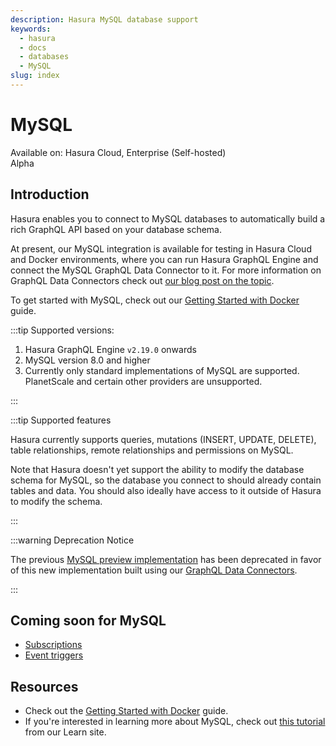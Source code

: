 ```yaml
---
description: Hasura MySQL database support
keywords:
  - hasura
  - docs
  - databases
  - MySQL
slug: index
---
```


# MySQL

<div className="badge-container">
  <div className="badge badge--primary heading-badge">Available on: Hasura Cloud, Enterprise (Self-hosted)</div>
  <div className="badge badge-gray heading-badge">Alpha</div>
</div>

## Introduction

Hasura enables you to connect to MySQL databases to automatically build a rich GraphQL API based on your database
schema.

At present, our MySQL integration is available for testing in Hasura Cloud and Docker environments, where you can run
Hasura GraphQL Engine and connect the MySQL GraphQL Data Connector to it. For more information on GraphQL Data
Connectors check out [our blog post on the topic](https://hasura.io/blog/hasura-graphql-data-connectors/).

To get started with MySQL, check out our [Getting Started with Docker](/databases/mysql/docker.mdx) guide.

:::tip Supported versions:

1.  Hasura GraphQL Engine `v2.19.0` onwards
2.  MySQL version 8.0 and higher
3.  Currently only standard implementations of MySQL are supported. PlanetScale and certain other providers are
    unsupported.

:::

:::tip Supported features

Hasura currently supports queries, mutations (INSERT, UPDATE, DELETE), table relationships, remote relationships and permissions on MySQL.

Note that Hasura doesn't yet support the ability to modify the database schema for MySQL, so the database you
connect to should already contain tables and data. You should also ideally have access to it outside of Hasura to
modify the schema.

:::

:::warning Deprecation Notice

The previous [MySQL preview implementation](/databases/mysql/deprecated/index.mdx) has been deprecated in favor of this
new implementation built using our [GraphQL Data Connectors](https://hasura.io/blog/hasura-graphql-data-connectors/).

:::

## Coming soon for MySQL

- [Subscriptions](/subscriptions/overview.mdx)
- [Event triggers](/event-triggers/overview.mdx)

## Resources

- Check out the [Getting Started with Docker](/databases/mysql/docker.mdx) guide.
- If you're interested in learning more about MySQL, check out
  [this tutorial](https://hasura.io/learn/database/mysql/introduction/) from our Learn site.
